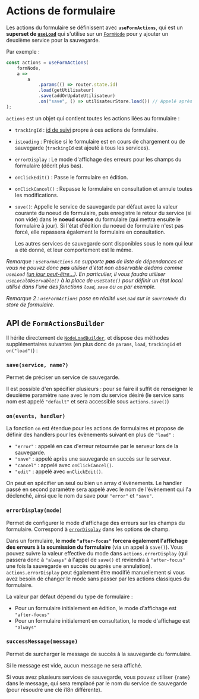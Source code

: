 
<Meta title="Modèle métier/Actions de formulaires" />

# Actions de formulaire

Les actions du formulaire se définissent avec **`useFormActions`**, qui est un **superset de [`useLoad`](/docs/modèle-métier-chargement-des-données--docs#useload-et-nodeload)** qui s'utilise sur un [`FormNode`](/docs/modèle-métier-stores-de-formulaire--docs) pour y ajouter un deuxième
service pour la sauvegarde.

Par exemple :

```ts
const actions = useFormActions(
    formNode,
    a =>
        a
            .params(() => router.state.id)
            .load(getUtilisateur)
            .save(addOrUpdateUtilisateur)
            .on("save", () => utilisateurStore.load()) // Appelé après la sauvegarde
);
```

`actions` est un objet qui contient toutes les actions liées au formulaire :

-   `trackingId` : [id de suivi](/docs/les-bases-gestion-des-requêtes--docs#suivi-personnalisé-de-services) propre à ces actions de formulaire.
-   `isLoading` : Précise si le formulaire est en cours de chargement ou de sauvegarde (`trackingId` est ajouté à tous les services).
-   `errorDisplay` : Le mode d'affichage des erreurs pour les champs du formulaire (décrit plus bas).
-   `onClickEdit()` : Passe le formulaire en édition.
-   `onClickCancel()` : Repasse le formulaire en consultation et annule toutes les modifications.
-   `save()`: Appelle le service de sauvegarde par défaut avec la valeur courante du noeud de formulaire, puis enregistre le retour du service (si non vide) dans le **noeud source** du formulaire (qui mettra ensuite le formulaire à jour). Si l'état d'édition du noeud de formulaire n'est pas forcé, elle repassera également le formulaire en consultation.

    Les autres services de sauvegarde sont disponibles sous le nom qui leur a été donné, et leur comportement est le même.

_Remarque : `useFormActions` ne supporte **pas** de liste de dépendances et vous ne pouvez donc **pas** utiliser d'état non observable dedans comme `useLoad`
([un jour peut-être...](https://github.com/klee-contrib/focus4/issues/191)). En particulier, il vous faudra utiliser `useLocalObservable()` à la place de `useState()` pour définir un état local utilisé dans l'une des
fonctions `load`, `save` ou `on` par exemple._

_Remarque 2 : `useFormActions` pose en réalité `useLoad` sur le `sourceNode` du store de formulaire._

## API de `FormActionsBuilder`

Il hérite directement de [`NodeLoadBuilder`](/docs/modèle-métier-chargement-des-données--docs#api-de-nodeloadbuilder), et dispose des méthodes supplémentaires suivantes (en plus donc de `params`, `load`, `trackingId` et
`on("load")`) :

### `save(service, name?)`

Permet de préciser un service de sauvegarde.

Il est possible d'en spécifier plusieurs : pour se faire il suffit de renseigner le deuxième paramètre `name` avec le nom du service désiré (le service sans nom est
appelé `"default"` et sera accessible sous `actions.save()`)

### `on(events, handler)`

La fonction `on` est étendue pour les actions de formulaires et propose de définir des handlers pour les évènements suivant en plus de `"load"` :

-   `"error"` : appelé en cas d'erreur retournée par le serveur lors de la sauvegarde.
-   `"save"` : appelé après une sauvegarde en succès sur le serveur.
-   `"cancel"` : appelé avec `onClickCancel()`.
-   `"edit"` : appelé avec `onClickEdit()`.

On peut en spécifier un seul ou bien un array d'évènements. Le handler passé en second paramètre sera appelé avec le nom de l'évènement qui l'a déclenché,
ainsi que le nom du save pour `"error"` et `"save"`.

### `errorDisplay(mode)`

Permet de configurer le mode d'affichage des erreurs sur les champs du formulaire. Correspond à [`errorDisplay`](/docs/modèle-métier-afficher-des-champs--docs#errordisplay) dans les options de champ.

Dans un formulaire, **le mode `"after-focus"` forcera également l'affichage des erreurs à la soumission du formulaire** (via un appel à `save()`). Vous
pouvez suivre la valeur effective du mode dans `actions.errorDisplay` (qui passera donc à `"always"` à l'appel de `save()` et reviendra à
`"after-focus"` une fois la sauvegarde en succès ou après une annulation). `actions.errorDisplay` peut également être modifié manuellement si vous
avez besoin de changer le mode sans passer par les actions classiques du formulaire.

La valeur par défaut dépend du type de formulaire :

-   Pour un formulaire initialement en édition, le mode d'affichage est `"after-focus"`
-   Pour un formulaire initialement en consultation, le mode d'affichage est `"always"`

### `successMessage(message)`

Permet de surcharger le message de succès à la sauvegarde du formulaire.

Si le message est vide, aucun message ne sera affiché.

Si vous avez plusieurs services de sauvegarde, vous pouvez utiliser `{name}` dans le message, qui sera remplacé par le nom du service de sauvegarde (pour
résoudre une clé i18n différente).
